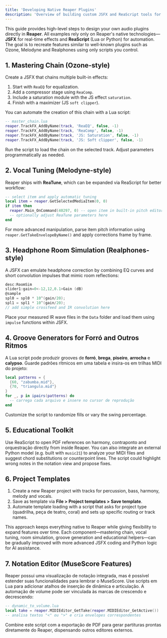 ```yaml
---
title: 'Developing Native Reaper Plugins'
description: 'Overview of building custom JSFX and ReaScript tools for Brazilian mixing and composition'
---
```


This guide provides high-level steps to design your own audio plugins directly in **Reaper**. All examples rely only on Reaper's native technologies—**JSFX** for real-time effects and **ReaScript** (Lua or Python) for automation. The goal is to recreate features similar to well-known plugins such as Ozone, Melodyne and Realphones using only scripts you control.

## 1. Mastering Chain (Ozone-style)

Create a JSFX that chains multiple built-in effects:

1. Start with `ReaEQ` for equalization.
2. Add a compressor stage using `ReaComp`.
3. Include a saturation module with the JS effect `saturation`.
4. Finish with a maximizer (JS `soft clipper`).

You can automate the creation of this chain with a Lua script:

```lua
-- master_chain.lua
reaper.TrackFX_AddByName(track, 'ReaEQ', false, -1)
reaper.TrackFX_AddByName(track, 'ReaComp', false, -1)
reaper.TrackFX_AddByName(track, 'JS: Saturation', false, -1)
reaper.TrackFX_AddByName(track, 'JS: Soft clipper', false, -1)
```

Run the script to load the chain on the selected track. Adjust parameters programmatically as needed.

## 2. Vocal Tuning (Melodyne-style)

Reaper ships with **ReaTune**, which can be expanded via ReaScript for better workflow:

```lua
-- select item and apply automatic tuning
local item = reaper.GetSelectedMediaItem(0, 0)
if item then
  reaper.Main_OnCommand(40297, 0) -- open item in built-in pitch editor
  -- optionally adjust ReaTune parameters here
end
```

For more advanced manipulation, parse item pitch information using `reaper.GetTakeEnvelopeByName()` and apply corrections frame by frame.

## 3. Headphone Room Simulation (Realphones-style)

A JSFX can emulate headphone correction by combining EQ curves and short convolution impulses that mimic room reflections:

```c
desc:RoomSim
slider1:gain=0<-12,12,0.1>Gain (dB)
@sample
spl0 = spl0 * 10^(gain/20);
spl1 = spl1 * 10^(gain/20);
// add simple crossfeed and IR convolution here
```

Place your measured IR wave files in the `Data` folder and load them using `impulse` functions within JSFX.

## 4. Groove Generators for Forró and Outros Ritmos

A Lua script pode produzir grooves de **forró**, **brega**, **piseiro**, **arrocha** e **calypso**. Guarde padrões rítmicos em uma tabela e insira-os em trilhas MIDI do projeto:

```lua
local patterns = {
  {60, "zabumba.mid"},
  {70, "triangulo.mid"}
}
for _, p in ipairs(patterns) do
  -- carrega cada arquivo e insere no cursor de reprodução
end
```

Customize the script to randomize fills or vary the swing percentage.

## 5. Educational Toolkit

Use ReaScript to open PDF references on harmony, contraponto and orquestração directly from inside Reaper. You can also integrate an external Python model (e.g. built with `music21`) to analyze your MIDI files and suggest chord substitutions or counterpoint lines. The script could highlight wrong notes in the notation view and propose fixes.

## 6. Project Templates

1. Create a new Reaper project with tracks for percussion, bass, harmony, melody and vocals.
2. Save as template via **File > Project templates > Save template**.
3. Automate template loading with a script that asks for project type (quadrilha, peça de teatro, coral) and sets up specific routing or track names.

This approach keeps everything native to Reaper while giving flexibility to expand features over time. Each component—mastering chain, vocal tuning, room simulation, groove generation and educational helpers—can be gradually improved with more advanced JSFX coding and Python logic for AI assistance.

## 7. Notation Editor (MuseScore Features)

Reaper possui uma visualização de notação integrada, mas é possível estender suas funcionalidades para lembrar o MuseScore. Use scripts em Lua para adicionar atalhos de inserção de dinâmica e articulação. A automação de volume pode ser vinculada às marcas de crescendo e decrescendo:

```lua
-- dynamic_to_volume.lua
local take = reaper.MIDIEditor_GetTake(reaper.MIDIEditor_GetActive())
-- analisa textos "<" ou ">" e cria envelopes correspondentes
```

Combine este script com a exportação de PDF para gerar partituras prontas diretamente do Reaper, dispensando outros editores externos.
